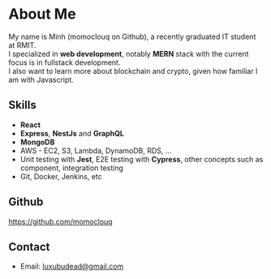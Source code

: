 # About Me

My name is Minh (momoclouq on Github), a recently graduated IT student at RMIT.  
I specialized in **web development**, notably **MERN** stack with the current focus is in fullstack development.  
I also want to learn more about blockchain and crypto, given how familiar I am with Javascript.  

## Skills
- **React**
- **Express**, **NestJs** and **GraphQL**
- **MongoDB**
- AWS - EC2, S3, Lambda, DynamoDB, RDS, ...
- Unit testing with **Jest**, E2E testing with **Cypress**, other concepts such as component, integration testing
- Git, Docker, Jenkins, etc

## Github
<a href="https://github.com/momoclouq">https://github.com/momoclouq</a>

## Contact
- Email: luxubudead@gmail.com
